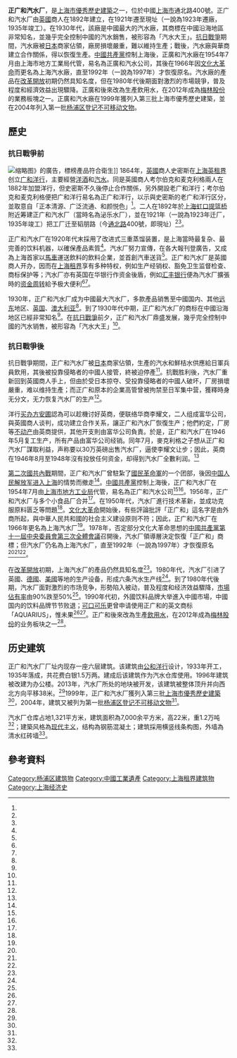 {{coord|31.260991|121.515932|display=title}}
{{上海市优秀历史建筑
|名称 = 正广和汽水厂
|编号 = G-III-06	
|所在 = [[杨浦区|杨浦区]]通北路400號
|时代 = 1935年
|公布 = 1999年9月28日
|图片 = [[File:Yingshang_Zhengguanghe_Gufenyouxiangongsi_Cangkudalou.jpg|250px]]
}}
'''正广和汽水厂'''，是[[上海市優秀歷史建築|上海市優秀歷史建築]]之一，位於中國[[上海市|上海市]]通北路400號。正广和汽水厂由[[英國|英國]]商人在1892年建立，在1921年遷至現址（一說為1923年遷廠，1935年竣工）。在1930年代，該廠是中國最大的汽水廠，其商標在中國沿海地區非常知名，並幾乎完全控制中國的汽水銷售，被形容為「汽水大王」。[[抗日戰爭|抗日戰爭]]期間，汽水廠被[[日本|日本]]商家佔領，廠房損壞嚴重，難以維持生產；戰後，汽水廠與華商建立合作關係，得以恢復生產。[[中國共產黨|中國共產黨]]控制上海後，正廣和汽水廠在1954年7月由上海市地方工業局代管，易名為正廣和汽水公司，其後在1966年因[[文化大革命|文化大革命]]而更名為上海汽水廠，直至1992年（一說為1997年）才恢復原名。汽水廠的產品在[[改革開放|改革開放]]初期仍然具知名度，但在1980年代後期面對激烈的市場競爭，普及程度和經濟效益出現驟降。正廣和後來改為生產飲用水，在2012年成為[[梅林正广和|梅林股份]]的業務板塊之一。正廣和汽水廠在1999年獲列入第三批上海市優秀歷史建築，並在2004年列入第一批[[杨浦区文物保护单位#杨浦区登记不可移动文物|杨浦区登记不可移动文物]]。

== 歷史 ==
=== 抗日戰爭前 ===
[[File:申报正广和汽水广告-1930-05-19.jpg|缩略图]]》的廣告，標榜產品符合衛生]]
1864年，[[英國|英國]]商人史密斯在[[上海英租界|上海英租界]]创立[[广和洋行|广和洋行]]，主要經營[[洋酒|洋酒]]和[[汽水|汽水]]。同是英國商人考尔伯克和麦克利格兩人在1882年加盟洋行，但史密斯不久後停止合作關係，另外開設老广和洋行；考尔伯克和麦克利格便把广和洋行易名為正广和洋行，以示與史密斯的老广和洋行区分，並取意自「正本清源、广泛流通、和颜悦色」<ref name="東方網1"/>。二人在1892年於[[上海|上海]][[虹口|虹口]][[提篮桥|提篮桥]]附近筹建正广和汽水厂（當時名為泌乐水厂），並在1921年（一說為1923年迁厂，1935年竣工）把工厂迁至韬朋路（今[[通北路|通北路]]400號，即現址）<ref name="東方網1"/><ref name="上海市住房和城乡建设管理委员会"/>。

正广和汽水厂在1920年代末採用了改进式三重蒸馏装置，是上海當時最复杂、最完善的饮料机器，以確保產品素質<ref name="人民网"/>。汽水厂努力宣傳，在各大報刊登廣告，又成為上海首家以[[馬車|馬車]]運送飲料的飲料企業，並首創汽車送貨<ref name="東方網2"/>。正广和汽水厂是英國商人开办，因而在[[上海租界|上海租界]]享有多种特权，例如生产经销权、豁免卫生监督检查、商标保护等；汽水厂亦有英国在华银行作资金後盾，例如[[汇丰银行|汇丰银行]]便為汽水厂擴張時的[[资金周转|资金周转]]給予极大便利<ref name="東方網1"/><ref name="中国广播电视出版社"/>。

1930年，正广和汽水厂成为中國最大汽水厂，多款產品销售至中國国内、其他[[远东|远东]]地区、[[英国|英国]]、[[澳大利亚|澳大利亚]]<ref name="東方網1"/>。到了1930年代中期，正广和汽水厂的商标在中國沿海地区已經非常知名<ref name="中国广播电视出版社"/>。在[[抗日戰爭|抗日戰爭]]前夕，正广和汽水厂鼎盛发展，幾乎完全控制中國的汽水销售，被形容為「汽水大王」<ref name="東方網1"/>。

=== 抗日戰爭後 ===
抗日戰爭期間，正广和汽水厂被[[日本|日本]]商家佔領，生產的汽水和鮮桔水供應給日軍兵員飲用，其後被投靠侵略者的中國人接管，終被迫停產<ref name="東方網2"/>。抗戰胜利後，汽水厂重新回到英國商人手上，但由於受日本掠夺、受投靠侵略者的中國人破坏，厂房損壞嚴重，难以维持生產；而正广和原本的企業高管曾被拘禁至日军集中营，獲釋時身无分文，无力恢复汽水厂的生产<ref name="上海书店"/>。

洋行[[买办|买办]][[方安圃|方安圃]]認為可以趁機讨好英商，便联络华商李耀文，二人组成富华公司，與英國商人谈判，成功建立合作关系，讓正广和汽水厂恢復生产；他們約定，厂房等[[不动产|不动产]]由英商提供，其他开支則由富华公司負責。於是，正广和汽水厂在1946年5月复工生产，所有产品由富华公司经销。同年7月，麥克利格之子想从正广和汽水厂謀取利益，声称要以30万英磅出售汽水厂，逼使李耀文让步；因此，英商在1946年8月至1948年沒有投放任何资金，却得到汽水厂全數利润。<ref name="上海书店"/>

[[第二次國共內戰|第二次國共內戰]]期間，正广和汽水厂曾駐紮了[[國民革命軍|國民革命軍]]的一个团部，後因[[中国人民解放军|中国人民解放军]][[上海戰役|进入上海]]的情势而撤走<ref name="学林出版社"/>。[[中國共產黨|中國共產黨]]控制上海後，正广和汽水厂在1954年7月由[[上海市地方工业局|上海市地方工业局]]代管，易名為正广和汽水公司<ref name="上海社会科学院出版社"/><ref name="上海通志"/>。1956年，正广和汽水厂与多个小食品厂合并<ref name="中国工商"/>。在1950年代，汽水厂進行技术革新，並成功克服原料匮乏等問題<ref name="東方網1"/>。[[文化大革命|文化大革命]]開始後，有些評論批評「正广和」這名字是由外商所起，與中華人民共和國的社会主义建设原则不符；因此，正广和汽水厂在1966年更名為上海汽水厂<ref name="中国广播电视出版社"/>。1978年，否定部分文化大革命思想的[[中國共產黨第十一屆中央委員會第三次全體會議|中國共產黨第十一屆中央委員會第三次全體會議]]召開後，汽水厂領導層決定恢復「正广和」商標；但汽水厂仍名為上海汽水厂，直至1992年（一說為1997年）才恢復原名<ref name="東方網1"/><ref name="中国广播电视出版社"/><ref name="上海市地方志办公室"/>。

在[[改革開放|改革開放]]初期，上海汽水厂的產品仍然具知名度<ref name="東方網1"/>。1980年代，汽水厂引进了英國、[[德國|德國]]、[[美國|美國]]等地的生产设备，形成六条汽水生产线<ref name="上海通志"/>。到了1980年代後期，汽水厂面對激烈的市场竞争，形勢陷入被动，普及程度和经济效益驟降，[[市場佔有率|市場佔有率]]由90%跌至50%<ref name="東方網1"/>。1990年代初，外國饮料品牌大举進入中國市場，中國国内的饮料品牌节节败退；[[可口可乐|可口可乐]]更曾申请使用正广和的英文商标「AQUARIUS」，惟未果<ref name="東方網1"/><ref name="人民网"/>。正广和後來改為生產[[飲用水|飲用水]]，在2012年成為[[梅林股份|梅林股份]]的业务板块之一<ref name="東方網1"/>。

== 历史建筑 ==
正广和汽水厂厂址内现存一座六层建筑。该建筑由[[公和洋行|公和洋行]]设计，1933年开工，1935年落成，共花费白银1.5万两。建成后该建筑作为汽水仓库使用。1996年建筑被改建为办公楼。2013年，汽水厂所处的地块被开发，该建筑被整体顶升并向西北方向平移38米。<ref name="平移"/>1999年，正广和汽水厂獲列入第三批[[上海市優秀歷史建築|上海市優秀歷史建築]]<ref name="上海市地方志办公室2"/>，2004年，建筑又被列为第一批[[杨浦区文物保护单位#杨浦区登记不可移动文物|杨浦区登记不可移动文物]]<ref name="上海名建筑志"/>。

汽水厂仓库占地1,321平方米，建筑面积為7,000余平方米，高22米，重1.2万吨<ref name="平移"/>；建築风格為[[現代主義建築|现代主义]]，结构為钢筋混凝土{{link-en|框架结构|Framing (construction)}}；建筑採用横竖线条构图，外墙為清水红砖墙<ref name="上海市住房和城乡建设管理委员会"/>。

== 參考資料 ==
{{reflist|2|refs=
<ref name="上海通志">{{cite web |title=第二节 食品 |url=http://www.shtong.gov.cn/newsite/node2/node2247/node4579/node79284/node79288/userobject1ai104168.html |website=上海市地方志办公室 |accessdate=2016-11-25 |archiveurl=https://archive.is/20161125143524/http://www.shtong.gov.cn/newsite/node2/node2247/node4579/node79284/node79288/userobject1ai104168.html |archivedate=2016-11-25 |deadurl=no }}</ref>
<ref name="中国工商">{{cite|title=正广和今昔|author=朱友亭|publisher=中国工商|year=1988|issue=12}}</ref>
<ref name="上海市住房和城乡建设管理委员会">{{cite web |title=上海梅林正广和集团有限公司 |url=http://www.shjjw.gov.cn/gb/node2/n8/n98/n101/416387.html |website=上海市住房和城乡建设管理委员会 |accessdate=2016-11-25 |archiveurl=https://archive.is/20161125142005/http://www.shjjw.gov.cn/gb/node2/n8/n98/n101/416387.html |archivedate=2016-11-25 |deadurl=yes |date=2016-06-04 }}</ref>
<ref name="上海书店">{{cite book|author1=陆坚心|title=20世纪上海文史资料文库|publisher=上海书店|year=1999|pages=46}}</ref>
<ref name="中国广播电视出版社">{{cite book|author1=白光|title=中外早期广告珍藏与评析|publisher=中国广播电视出版社|year=2003|isbn=9787504340825|pages=189–190}}</ref>
<ref name="上海社会科学院出版社">{{cite book|author1=施叔华|title=杨浦区志|publisher=上海社会科学院出版社|year=1995|pages=97}}</ref>
<ref name="学林出版社">{{cite book|title=上海解放四十周年纪念文集|publisher=学林出版社|year=1989|pages=330}}</ref>
<ref name="上海市地方志办公室2">{{cite web |title=四、上海市人民政府1994、1999年公布的337处上海市优秀历史建筑一览表（第二批、第三批） |url=http://www.shtong.gov.cn/newsite/node2/node71994/node81772/node81779/node81794/userobject1ai108895.html |website=上海市地方志办公室 |accessdate=2016-11-25 |archiveurl=https://archive.is/20120805143349/http://www.shtong.gov.cn/newsite/node2/node71994/node81772/node81779/node81794/userobject1ai108895.html |archivedate=2012-08-05 |deadurl=no }}</ref>
<ref name="上海市地方志办公室">{{cite web |title=英国商人的上海家园：正广和洋行大班住宅 |url=http://www.shtong.gov.cn/newsite/node2/node71994/node81772/node81775/node81786/userobject1ai109013.html |website=上海市地方志办公室 |accessdate=2016-11-25 |archiveurl=https://archive.is/20161125142936/http://www.shtong.gov.cn/newsite/node2/node71994/node81772/node81775/node81786/userobject1ai109013.html |archivedate=2016-11-25 |deadurl=no }}</ref>
<ref name="東方網2">{{cite news |title=70后記憶中的幸福可樂 "正廣和"百年蝶變解密 |url=http://history.haiwainet.cn/BIG5/n/2014/0522/c232590-20663652.html |accessdate=2016-11-25 |agency=東方網 |date=2014-05-22 |archiveurl=https://archive.is/20161125143128/http://history.haiwainet.cn/BIG5/n/2014/0522/c232590-20663652.html |archivedate=2016-11-25 |deadurl=yes }}</ref>
<ref name="東方網1">{{cite news |title=“正广和”的“前世今生” |url=http://history.sina.com.cn/bk/lszh/2014-06-06/192492663.shtml |accessdate=2016-11-25 |agency=东方网 |date=2014-06-06 |archiveurl=https://archive.is/20150723090825/http://history.sina.com.cn/bk/lszh/2014-06-06/192492663.shtml |archivedate=2015-07-23 |deadurl=no }}</ref>
<ref name="人民网">{{cite news |author1=严远 (编) |author2=韩庆 (编) |author3=葛俊俊 |author4=韩庆 |title=品牌上海：【品牌印象】“正广和”149年持之以恒正、广、和 |url=http://sh.people.com.cn/n/2013/1216/c358527-20158006.html |accessdate=2016-11-25 |agency=人民网 |date=2013-12-16 |archiveurl=https://archive.is/20161125143240/http://sh.people.com.cn/n/2013/1216/c358527-20158006.html |archivedate=2016-11-25 |deadurl=no }}</ref>
<ref name="上海名建筑志">{{cite book |title=上海市第一批登记不可移动文物一览表（4） |url=http://www.shtong.gov.cn/newsite/node2/node71994/node81772/node81779/node81794/userobject1ai108900.html |accessdate=2016-11-25 |publisher=上海地方志办公室 |archiveurl=https://archive.is/20161125144650/http://www.shtong.gov.cn/newsite/node2/node71994/node81772/node81779/node81794/userobject1ai108900.html |archivedate=2016-11-25 |deadurl=no }}</ref>
<ref name="平移">{{cite web|title=梅林正广和大楼将平移38米 费用或超新建一栋楼|author=黄勇娣|publisher=解放日报|date=2013-10-30|accessdate=2016-11-25|url=http://sh.sina.com.cn/news/b/2013-10-30/081467868.html|archive-date=2020-12-06|archive-url=https://web.archive.org/web/20201206021835/http://sh.sina.com.cn/news/b/2013-10-30/081467868.html|dead-url=no}}</ref>
}}

{{上海市第三批优秀历史建筑}}

[[Category:杨浦区建筑物|Category:杨浦区建筑物]]
[[Category:中國工業遺產|Category:中國工業遺產]]
[[Category:上海租界建筑物|Category:上海租界建筑物]]
[[Category:上海经济史|Category:上海经济史]]